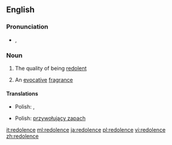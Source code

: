 ==English==

===Pronunciation===
* {{IPA|/ˈred.əl.ənts/}}, {{X-SAMPA|/"rEd.@l.@nts/}}

===Noun===
{{en-noun|s|-}}

# {{uncountable}} The quality of being [[redolent]]
# {{countable}} An [[evocative]] [[fragrance]]

====Translations====
{{trans-top|the quality of being redolent}}
* Polish: {{t+|pl|aromat|m}}, {{t+|pl|zapach|m}}
{{trans-mid}}
{{trans-bottom}}

{{trans-top|an evocative fragrance}}
* Polish: [[przywołujący zapach]] {{m}}
{{trans-mid}}
{{trans-bottom}}

[[it:redolence]]
[[ml:redolence]]
[[ja:redolence]]
[[pl:redolence]]
[[vi:redolence]]
[[zh:redolence]]